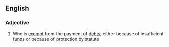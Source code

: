 ==English==

===Adjective===
{{wikipedia}}
{{en-adj|-}}

# {{lb|en|legal|of a defendant}} Who is [[exempt]] from the payment of [[debt]]s, either because of insufficient funds or because of protection by statute